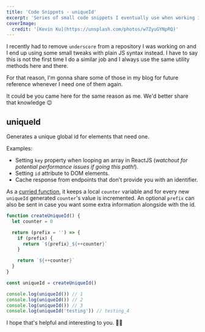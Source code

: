 ```yaml
---
title: 'Code Snippets - uniqueId'
excerpt: 'Series of small code snippets I eventually use when working in some of my projects. The first one of them is the uniqueId.'
coverImage:
  credit: '[Kevin Ku](https://unsplash.com/photos/w7ZyuGYNpRQ)'
---
```


I recently had to remove `underscore` from a repository I was working on and I end up using some small tweaks with plain JS syntax instead.
I have to say this is not the first time I do a similar job and I always use the same utility methods here and there.

For that reason, I'm gonna share some of those in my blog for future reference whenever I need one of them again.

It could be you came here for the same reason as me. We'd better share that knowledge 😉

## uniqueId

Generates a unique global id for elements that need one. 

Examples:

- Setting `key` property when looping an array in ReactJS (_watchout for potential performance issues if going this path!_).
- Setting `id` attribute to DOM elements.
- Cache response from endpoints that don't provide you with an identifier.

As a [curried function](https://en.wikipedia.org/wiki/Currying), it keeps a local `counter` variable and for every new `uniqueId` generated `counter`'s value is incremented.
An optional `prefix` can also be sent in case you want some extra information alongside with the id.


```js
function createUniqueId() {
  let counter = 0

  return (prefix = '') => {
    if (prefix) {
      return `${prefix}_${++counter}`
    }

    return `${++counter}`
  }
}

const uniqueId = createUniqueId()

console.log(uniqueId()) // 1
console.log(uniqueId()) // 2
console.log(uniqueId()) // 3
console.log(uniqueId('testing')) // testing_4
```

I hope that's helpful and interesting to you. 👋🏼
